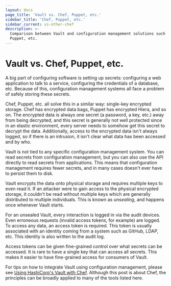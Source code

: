 ```yaml
---
layout: docs
page_title: 'Vault vs. Chef, Puppet, etc.'
sidebar_title: 'Chef, Puppet, etc.'
sidebar_current: vs-other-chef
description: >-
  Comparison between Vault and configuration management solutions such as Chef,
  Puppet, etc.
---
```


# Vault vs. Chef, Puppet, etc.

A big part of configuring software is setting up secrets: configuring a
web application to talk to a service, configuring the credentials of a
database, etc. Because of this, configuration management systems all face
a problem of safely storing these secrets.

Chef, Puppet, etc. all solve this in a similar way: single-key
encrypted storage. Chef has encrypted data bags, Puppet has encrypted
Hiera, and so on. The encrypted data is always one secret (a password,
a key, etc.) away from being decrypted, and this secret is generally
not well protected since in an elastic environment, every server needs
to somehow get this secret to decrypt the data. Additionally, access to
the encrypted data isn't always logged, so if there is an intrusion, it
isn't clear what data has been accessed and by who.

Vault is not tied to any specific configuration management system. You can
read secrets from configuration management, but you can also use the API
directly to read secrets from applications. This means that configuration
management requires fewer secrets, and in many cases doesn't ever have to
persist them to disk.

Vault encrypts the data onto physical storage and requires multiple
keys to even read it. If an attacker were to gain access to the physical
encrypted storage, it couldn't be read without multiple keys which are generally
distributed to multiple individuals. This is known as _unsealing_, and happens
once whenever Vault starts.

For an unsealed Vault, every interaction is logged in via the audit devices.
Even erroneous requests (invalid access tokens, for example) are logged.
To access any data, an access token is required. This token is usually
associated with an identity coming from a system such as GitHub, LDAP, etc.
This identity is also written to the audit log.

Access tokens can be given fine-grained control over what secrets can be
accessed. It is rare to have a single key that can access all secrets. This
makes it easier to have fine-grained access for consumers of Vault.

For tips on how to integrate Vault using configuration management, please see
[Using HashiCorp's Vault with Chef](https://www.hashicorp.com/blog/using-hashicorps-vault-with-chef/).
Although this post is about Chef, the principles can be broadly applied to many
of the tools listed here.
